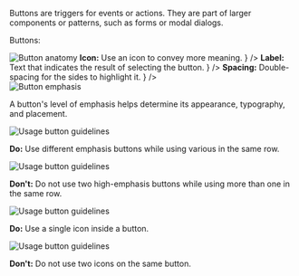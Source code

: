

<Section contained={true} border={true} style={{ paddingTop: 0 }}>
	<p>Buttons are triggers for events or actions. They are part of larger components or patterns, such as forms or modal dialogs.</p>
	<p>Buttons:</p>
	<List>
		<span label="Move users through a sequence of screens." />
		<span label="Act as a call to action (CTA)." />
		<span label="When used with an icon, they convey meaning more quickly." />
	</List>
</Section>

<Section title="Anatomy" contained={true} border={true}>
	<img src={ButtonAnatomy} alt="Button anatomy" style={{ marginBottom: 20 }} />
	<List>
		<span label={
			<><strong>Icon:</strong> Use an icon to convey more meaning.</>
		} />
		<span label={
			<><strong>Label:</strong> Text that indicates the result of selecting the button.</>
		} />
		<span label={
			<><strong>Spacing:</strong> Double-spacing for the sides to highlight it.</>
		} />
	</List>
</Section>

<Section title="Emphasis" contained={true} border={true}>
	<img src={ButtonEmphasis} alt="Button emphasis" style={{ marginBottom: 20 }} />
	<p>A button's level of emphasis helps determine its appearance, typography, and placement.</p>
</Section>

<Section title="Content Guidelines" contained={true}>
	<Section title={{ content: "Multiple buttons", small: true }} contained={true} style={{ paddingLeft: 0, paddingTop: 0, paddingRight: 0 }}>
		<Row gutter="sm">
			<Col size="3">
				<img src={ButtonEmphasisPrimaryRight} alt="Usage button guidelines" style={{ marginBottom: 20 }} />
				<p><strong>Do:</strong> Use different emphasis buttons while using various in the same row.</p>
			</Col>
			<Col size="3">
				<img src={ButtonEmphasisPrimaryWrong} alt="Usage button guidelines" style={{ marginBottom: 20 }} />
				<p><strong>Don't:</strong> Do not use two high-emphasis buttons while using more than one in the same row.</p>
			</Col>
		</Row>
	</Section>
	<Section title={{ content: "Icon", small: true }} style={{ padding: 0 }}>
		<Row gutter="sm">
			<Col size="3">
				<img src={ButtonEmphasisIconRight} alt="Usage button guidelines" style={{ marginBottom: 20 }} />
				<p><strong>Do:</strong> Use a single icon inside a button.</p>
			</Col>
			<Col size="3">
				<img src={ButtonEmphasisIconWrong} alt="Usage button guidelines" style={{ marginBottom: 20 }} />
				<p><strong>Don't:</strong> Do not use two icons on the same button.</p>
			</Col>
		</Row>
	</Section>
</Section>
